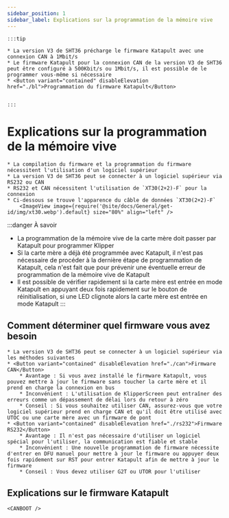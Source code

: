 ```yaml
---
sidebar_position: 1
sidebar_label: Explications sur la programmation de la mémoire vive
---
```







    :::tip

    * La version V3 de SHT36 précharge le firmware Katapult avec une connexion CAN à 1Mbit/s
    * Le firmware Katapult pour la connexion CAN de la version V3 de SHT36 peut être configuré à 500Kbit/s ou 1Mbit/s, il est possible de le programmer vous-même si nécessaire
    * <Button variant="contained" disableElevation href="./bl">Programmation du firmware Katapult</Button>


    :::

# Explications sur la programmation de la mémoire vive
    
    * La compilation du firmware et la programmation du firmware nécessitent l'utilisation d'un logiciel supérieur
    * La version V3 de SHT36 peut se connecter à un logiciel supérieur via RS232 ou CAN
    * RS232 et CAN nécessitent l'utilisation de `XT30(2+2)-F` pour la connexion
    * Ci-dessous se trouve l'apparence du câble de données `XT30(2+2)-F`
        <ImageView image={require('@site/docs/General/get-id/img/xt30.webp').default} size="80%" align="left" />

:::danger À savoir
* La programmation de la mémoire vive de la carte mère doit passer par Katapult pour programmer Klipper
* Si la carte mère a déjà été programmée avec Katapult, il n'est pas nécessaire de procéder à la dernière étape de programmation de Katapult, cela n'est fait que pour prévenir une éventuelle erreur de programmation de la mémoire vive de Katapult
* Il est possible de vérifier rapidement si la carte mère est entrée en mode Katapult en appuyant deux fois rapidement sur le bouton de réinitialisation, si une LED clignote alors la carte mère est entrée en mode Katapult
:::

## Comment déterminer quel firmware vous avez besoin

    * La version V3 de SHT36 peut se connecter à un logiciel supérieur via les méthodes suivantes
    * <Button variant="contained" disableElevation href="./can">Firmware CAN</Button>
        * Avantage : Si vous avez installé le firmware Katapult, vous pouvez mettre à jour le firmware sans toucher la carte mère et il prend en charge la connexion en bus
        * Inconvénient : L'utilisation de KlipperScreen peut entraîner des erreurs comme un dépassement de délai lors du retour à zéro
        * Conseil : Si vous souhaitez utiliser CAN, assurez-vous que votre logiciel supérieur prend en charge CAN et qu'il doit être utilisé avec UTOC ou une carte mère avec un firmware de pont
    * <Button variant="contained" disableElevation href="./rs232">Firmware RS232</Button>
        * Avantage : Il n'est pas nécessaire d'utiliser un logiciel spécial pour l'utiliser, la communication est fiable et stable
        * Inconvénient : Une nouvelle programmation de firmware nécessite d'entrer en DFU manuel pour mettre à jour le firmware ou appuyer deux fois rapidement sur RST pour entrer Katapult afin de mettre à jour le firmware
        * Conseil : Vous devez utiliser G2T ou UTOR pour l'utiliser

## Explications sur le firmware Katapult

    <CANBOOT />
